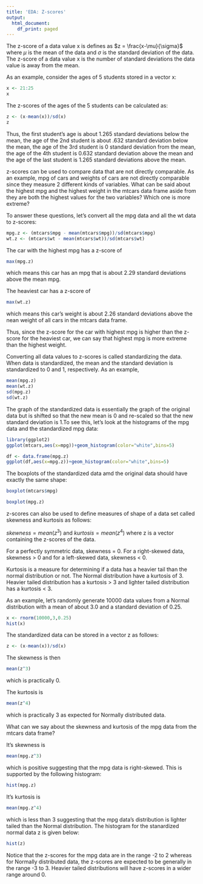 ```yaml
---
title: 'EDA: Z-scores'
output:
  html_document:
    df_print: paged
---
```


The z-score of a data value x is defines as $z = \frac{x-\mu}{\sigma}$ where $\mu$ is the mean of the data and $\sigma$ is the standard deviation of the data.  The z-score of a data value x is the number of standard deviations the data value is away from the mean.

As an example, consider the ages of 5 students stored in a vector x:  

```r
x <- 21:25
x
```

The z-scores of the ages of the 5 students can be calculated as:

```r
z <- (x-mean(x))/sd(x)
z
```

Thus, the first student's age is about 1.265 standard deviations below the mean, the age of the 2nd student is about .632 standard deviation below the mean, the age of the 3rd student is 0 standard deviation from the mean, the age of the 4th student is 0.632 standard deviation above the mean and the age of the last student is 1.265 standard deviations above the mean.

z-scores can be used to compare data that are not directly comparable. As an example, mpg of cars and weights of cars are not directly comparable since they measure 2 different kinds of variables. What can be said about the highest mpg and the highest weight in the mtcars data frame aside from they are both the highest values for the two variables? Which one is more extreme?

To answer these questions, let's convert all the mpg data and all the wt data to z-scores:

```r
mpg.z <- (mtcars$mpg - mean(mtcars$mpg))/sd(mtcars$mpg)
wt.z <- (mtcars$wt - mean(mtcars$wt))/sd(mtcars$wt)
```

The car with the highest mpg has a z-score of 

```r
max(mpg.z)
```

which means this car has an mpg that is about 2.29 standard deviations above the mean mpg.

The heaviest car has a z-score of

```r
max(wt.z)
```

which means this car's weight is about 2.26 standard deviations above the nean weight of all cars in the mtcars data frame.

Thus, since the z-score for the car with highest mpg is higher than the z-score for the heaviest car, we can say that highest mpg is more extreme than the highest weight.

Converting all data values to z-scores is called standardizing the data.  When data is standardized, the mean and the standard deviation is standardized to 0 and 1, respectively.
As an example,

```r
mean(mpg.z)
mean(wt.z)
sd(mpg.z)
sd(wt.z)
```

The graph of the standardized data is essentially the graph of the original data but is shifted so that the new mean is 0 and re-scaled so that the new standard deviation is 1.To see this, let's look at the histograms of the mpg data and the standardized mpg data:

```r
library(ggplot2)
ggplot(mtcars,aes(x=mpg))+geom_histogram(color="white",bins=5)
```

```r
df <- data.frame(mpg.z)
ggplot(df,aes(x=mpg.z))+geom_histogram(color="white",bins=5)
```

The boxplots of the standardized data amd the original data should have exactly the same shape:

```r
boxplot(mtcars$mpg)
```

```r
boxplot(mpg.z)
```

z-scores can also be used to define measures of shape of a data set called skewness and kurtosis as follows:

$skewness = mean(z^3)$ and $kurtosis = mean(z^4)$ where z is a vector containing the z-scores of the data.

For a perfectly symmetric data, skewness = 0.  For a right-skewed data, skewness > 0 and for a left-skewed data, skewness < 0.

Kurtosis is a measure for determining if a data has a heavier tail than the normal distribution or not.  The Normal distribution have a kurtosis of 3.  Heavier tailed distribution has a kurtosis > 3 and lighter tailed distribution has a kurtosis < 3.

As an example, let's randomly generate 10000 data values from a Normal distribution with a mean of about 3.0 and a standard deviation of 0.25.

```r
x <- rnorm(10000,3,0.25)
hist(x)
```

The standardized data can be stored in a vector z as follows:

```r
z <- (x-mean(x))/sd(x)
```

The skewness is then

```r
mean(z^3)
```

which is practically 0.  

The kurtosis is 

```r
mean(z^4)
```

which is practically 3 as expected for Normally distributed data.

What can we say about the skewness and kurtosis of the mpg data from the mtcars data frame?

It's skewness is
```r
mean(mpg.z^3)
```

which is positive suggesting that the mpg data is right-skewed.  This is supported by the following histogram:

```r
hist(mpg.z)
```

It's kurtosis is

```r
mean(mpg.z^4)
```

which is less than 3 suggesting that the mpg data's distribution is lighter tailed than the Normal distribution.  The histogram for the stanardized normal data z is given below:

```r
hist(z)
```

Notice that the z-scores for the mpg data are in the range -2 to 2 whereas for Normally distributed data, the z-scores are expected to be generally in the range -3 to 3.  Heavier tailed distributions will have z-scores in a wider range around 0.
